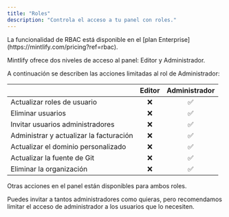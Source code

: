 ```yaml
---
title: "Roles"
description: "Controla el acceso a tu panel con roles."
---
```


<Info>
  La funcionalidad de RBAC está disponible en el [plan Enterprise](https://mintlify.com/pricing?ref=rbac).
</Info>

Mintlify ofrece dos niveles de acceso al panel: Editor y Administrador.

A continuación se describen las acciones limitadas al rol de Administrador:

|                         | Editor | Administrador |
| ----------------------- | :----: | :-----------: |
| Actualizar roles de usuario |   ❌   |      ✅      |
| Eliminar usuarios       |   ❌   |      ✅      |
| Invitar usuarios administradores |   ❌   |      ✅      |
| Administrar y actualizar la facturación |   ❌   |      ✅      |
| Actualizar el dominio personalizado |   ❌   |      ✅      |
| Actualizar la fuente de Git |   ❌   |      ✅      |
| Eliminar la organización   |   ❌   |      ✅      |

Otras acciones en el panel están disponibles para ambos roles.

Puedes invitar a tantos administradores como quieras, pero recomendamos limitar el acceso de administrador a los usuarios que lo necesiten.
